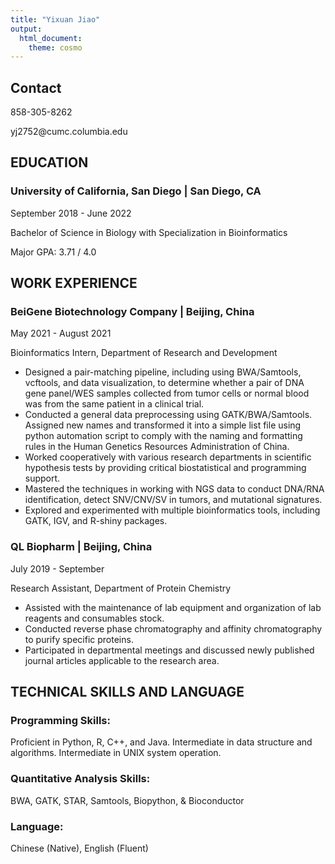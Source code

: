 ```yaml
---
title: "Yixuan Jiao"
output:
  html_document:
    theme: cosmo
---
```


## Contact

858-305-8262

yj2752@cumc.columbia.edu

## EDUCATION

### University of California, San Diego | San Diego, CA	

September 2018 - June 2022


Bachelor of Science in Biology with Specialization in Bioinformatics

Major GPA: 3.71 / 4.0

## WORK EXPERIENCE

### BeiGene Biotechnology Company | Beijing, China

May 2021 - August 2021

Bioinformatics Intern, Department of Research and Development

-	Designed a pair-matching pipeline, including using BWA/Samtools, vcftools, and data visualization, to determine whether a pair of DNA gene panel/WES samples collected from tumor cells or normal blood was from the same patient in a clinical trial.
-	Conducted a general data preprocessing using GATK/BWA/Samtools. Assigned new names and transformed it into a simple list file using python automation script to comply with the naming and formatting rules in the Human Genetics Resources Administration of China.
-	Worked cooperatively with various research departments in scientific hypothesis tests by providing critical biostatistical and programming support.
-	Mastered the techniques in working with NGS data to conduct DNA/RNA identification, detect SNV/CNV/SV in tumors, and mutational signatures.
- Explored and experimented with multiple bioinformatics tools, including GATK, IGV, and R-shiny packages.

### QL Biopharm | Beijing, China	

July 2019 - September

Research Assistant, Department of Protein Chemistry

-	Assisted with the maintenance of lab equipment and organization of lab reagents and consumables stock.
-	Conducted reverse phase chromatography and affinity chromatography to purify specific proteins.
-	Participated in departmental meetings and discussed newly published journal articles applicable to the research area.

## TECHNICAL SKILLS AND LANGUAGE                                                                                                                 
### Programming Skills: 

Proficient in Python, R, C++, and Java. Intermediate in data structure and algorithms. Intermediate in UNIX system operation.

### Quantitative Analysis Skills: 

BWA, GATK, STAR, Samtools, Biopython, & Bioconductor

### Language: 

Chinese (Native), English (Fluent)




